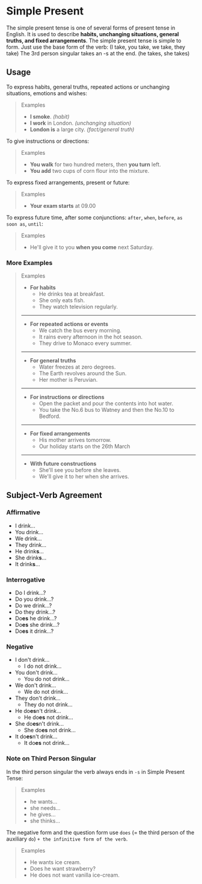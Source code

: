 # Simple Present

The simple present tense is one of several forms of present tense in English. It is used to describe **habits, unchanging situations, general truths, and fixed arrangements**. The simple present tense is simple to form. Just use the base form of the verb: (I take, you take, we take, they take) The 3rd person singular takes an -s at the end. (he takes, she takes)

## Usage

To express habits, general truths, repeated actions or unchanging situations, emotions and wishes:

> Examples
>
> - **I smoke**. _(habit)_
> - **I work** in London. _(unchanging situation)_
> - **London is** a large city. _(fact/general truth)_

To give instructions or directions:

> Examples
>
> - **You walk** for two hundred meters, then **you turn** left.
> - **You add** two cups of corn flour into the mixture.

To express fixed arrangements, present or future:

> Examples
>
> - **Your exam starts** at 09.00

To express future time, after some conjunctions: `after`, `when`, `before`, `as soon as`, `until`:

> Examples
>
> - He'll give it to you **when you come** next Saturday.

### More Examples

> Examples
>
> - **For habits**
>   - He drinks tea at breakfast.
>   - She only eats fish.
>   - They watch television regularly.
>
> ---
>
> - **For repeated actions or events**
>   - We catch the bus every morning.
>   - It rains every afternoon in the hot season.
>   - They drive to Monaco every summer.
>
> ---
>
> - **For general truths**
>   - Water freezes at zero degrees.
>   - The Earth revolves around the Sun.
>   - Her mother is Peruvian.
>
> ---
>
> - **For instructions or directions**
>   - Open the packet and pour the contents into hot water.
>   - You take the No.6 bus to Watney and then the No.10 to Bedford.
>
> ---
>
> - **For fixed arrangements**
>   - His mother arrives tomorrow.
>   - Our holiday starts on the 26th March
>
> ---
>
> - **With future constructions**
>   - She'll see you before she leaves.
>   - We'll give it to her when she arrives.

## Subject-Verb Agreement

### Affirmative

- I drink...
- You drink...
- We drink...
- They drink...
- He drink**s**...
- She drink**s**...
- It drink**s**...

### Interrogative

- Do I drink...?
- Do you drink...?
- Do we drink...?
- Do they drink...?
- Do**es** he drink...?
- Do**es** she drink...?
- Do**es** it drink...?

### Negative

- I don't drink...
  - I do not drink...
- You don't drink...
  - You do not drink...
- We don't drink...
  - We do not drink...
- They don't drink...
  - They do not drink...
- He do**es**n't drink...
  - He do**es** not drink...
- She do**es**n't drink...
  - She do**es** not drink...
- It do**es**n't drink...
  - It do**es** not drink...

### Note on Third Person Singular

In the third person singular the verb always ends in `-s` in Simple Present Tense:

> Examples
>
> - he wants...
> - she needs...
> - he gives...
> - she thinks...

The negative form and the question form use `does` (= the third person of the auxiliary `do`) `+ the infinitive form of the verb`.

> Examples
>
> - He wants ice cream.
> - Does he want strawberry?
> - He does not want vanilla ice-cream.
